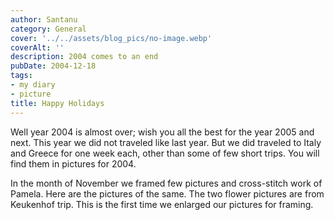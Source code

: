 ```yaml
---
author: Santanu
category: General
cover: '../../assets/blog_pics/no-image.webp'
coverAlt: ''
description: 2004 comes to an end
pubDate: 2004-12-18
tags:
- my diary
- picture
title: Happy Holidays
---
```


Well year 2004 is almost over; wish you all the best for the year 2005
and next. This year we did not traveled like last year. But we did
traveled to Italy and Greece for one week each, other than some of few
short trips. You will find them in pictures for 2004.

In the month of November we framed few pictures and cross-stitch work of
Pamela. Here are the pictures of the same. The two flower pictures are
from Keukenhof trip. This is the first time we enlarged our pictures for
framing.